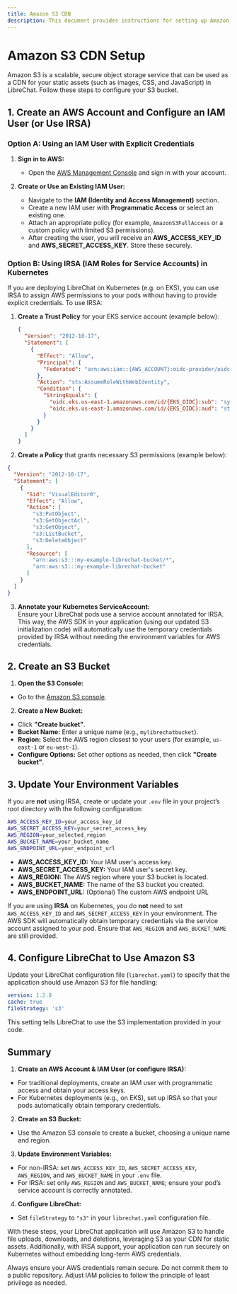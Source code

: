 ```yaml
---
title: Amazon S3 CDN
description: This document provides instructions for setting up Amazon S3 as a CDN for LibreChat.
---
```


# Amazon S3 CDN Setup

Amazon S3 is a scalable, secure object storage service that can be used as a CDN for your static assets (such as images, CSS, and JavaScript) in LibreChat. Follow these steps to configure your S3 bucket.

## 1. Create an AWS Account and Configure an IAM User (or Use IRSA)

### Option A: Using an IAM User with Explicit Credentials

1. **Sign in to AWS:**
   - Open the [AWS Management Console](https://aws.amazon.com/console/) and sign in with your account.

2. **Create or Use an Existing IAM User:**
   - Navigate to the **IAM (Identity and Access Management)** section.
   - Create a new IAM user with **Programmatic Access** or select an existing one.
   - Attach an appropriate policy (for example, `AmazonS3FullAccess` or a custom policy with limited S3 permissions).
   - After creating the user, you will receive an **AWS_ACCESS_KEY_ID** and **AWS_SECRET_ACCESS_KEY**. Store these securely.

### Option B: Using IRSA (IAM Roles for Service Accounts) in Kubernetes

If you are deploying LibreChat on Kubernetes (e.g. on EKS), you can use IRSA to assign AWS permissions to your pods without having to provide explicit credentials. To use IRSA:

1. **Create a Trust Policy** for your EKS service account (example below):
   ```json
   {
     "Version": "2012-10-17",
     "Statement": [
       {
         "Effect": "Allow",
         "Principal": {
           "Federated": "arn:aws:iam::{AWS_ACCOUNT}:oidc-provider/oidc.eks.us-east-1.amazonaws.com/id/{EKS_OIDC}"
         },
         "Action": "sts:AssumeRoleWithWebIdentity",
         "Condition": {
           "StringEquals": {
             "oidc.eks.us-east-1.amazonaws.com/id/{EKS_OIDC}:sub": "system:serviceaccount:librechat:librechat",
             "oidc.eks.us-east-1.amazonaws.com/id/{EKS_OIDC}:aud": "sts.amazonaws.com"
           }
         }
       }
     ]
   }
   ```
2. **Create a Policy** that grants necessary S3 permissions (example below):

```json
{
  "Version": "2012-10-17",
  "Statement": [
    {
      "Sid": "VisualEditor0",
      "Effect": "Allow",
      "Action": [
        "s3:PutObject",
        "s3:GetObjectAcl",
        "s3:GetObject",
        "s3:ListBucket",
        "s3:DeleteObject"
      ],
      "Resource": [
        "arn:aws:s3:::my-example-librechat-bucket/*",
        "arn:aws:s3:::my-example-librechat-bucket"
      ]
    }
  ]
}
```

3. **Annotate your Kubernetes ServiceAccount:**  
   Ensure your LibreChat pods use a service account annotated for IRSA. This way, the AWS SDK in your application (using our updated S3 initialization code) will automatically use the temporary credentials provided by IRSA without needing the environment variables for AWS credentials.

## 2. Create an S3 Bucket

1. **Open the S3 Console:**

- Go to the [Amazon S3 console](https://s3.console.aws.amazon.com/s3/).

2. **Create a New Bucket:**

- Click **"Create bucket"**.
- **Bucket Name:** Enter a unique name (e.g., `mylibrechatbucket`).
- **Region:** Select the AWS region closest to your users (for example, `us-east-1` or `eu-west-1`).
- **Configure Options:** Set other options as needed, then click **"Create bucket"**.

## 3. Update Your Environment Variables

If you are **not** using IRSA, create or update your `.env` file in your project’s root directory with the following configuration:

```bash filename=".env"
AWS_ACCESS_KEY_ID=your_access_key_id
AWS_SECRET_ACCESS_KEY=your_secret_access_key
AWS_REGION=your_selected_region
AWS_BUCKET_NAME=your_bucket_name
AWS_ENDPOINT_URL=your_endpoint_url
```

- **AWS_ACCESS_KEY_ID:** Your IAM user's access key.
- **AWS_SECRET_ACCESS_KEY:** Your IAM user's secret key.
- **AWS_REGION:** The AWS region where your S3 bucket is located.
- **AWS_BUCKET_NAME:** The name of the S3 bucket you created.
- **AWS_ENDPOINT_URL:** (Optional) The custom AWS endpoint URL

If you are using **IRSA** on Kubernetes, you do **not** need to set `AWS_ACCESS_KEY_ID` and `AWS_SECRET_ACCESS_KEY` in your environment. The AWS SDK will automatically obtain temporary credentials via the service account assigned to your pod. Ensure that `AWS_REGION` and `AWS_BUCKET_NAME` are still provided.

## 4. Configure LibreChat to Use Amazon S3

Update your LibreChat configuration file (`librechat.yaml`) to specify that the application should use Amazon S3 for file handling:

```yaml filename="librechat.yaml"
version: 1.2.8
cache: true
fileStrategy: 's3'
```

This setting tells LibreChat to use the S3 implementation provided in your code.

## Summary

1. **Create an AWS Account & IAM User (or configure IRSA):**

- For traditional deployments, create an IAM user with programmatic access and obtain your access keys.
- For Kubernetes deployments (e.g., on EKS), set up IRSA so that your pods automatically obtain temporary credentials.

2. **Create an S3 Bucket:**

- Use the Amazon S3 console to create a bucket, choosing a unique name and region.

3. **Update Environment Variables:**

- For non-IRSA: set `AWS_ACCESS_KEY_ID`, `AWS_SECRET_ACCESS_KEY`, `AWS_REGION`, and `AWS_BUCKET_NAME` in your `.env` file.
- For IRSA: set only `AWS_REGION` and `AWS_BUCKET_NAME`; ensure your pod’s service account is correctly annotated.

4. **Configure LibreChat:**

- Set `fileStrategy` to `"s3"` in your `librechat.yaml` configuration file.

With these steps, your LibreChat application will use Amazon S3 to handle file uploads, downloads, and deletions, leveraging S3 as your CDN for static assets. Additionally, with IRSA support, your application can run securely on Kubernetes without embedding long-term AWS credentials.

<Callout type="info" title="Note">
  Always ensure your AWS credentials remain secure. Do not commit them to a public repository.
  Adjust IAM policies to follow the principle of least privilege as needed.
</Callout>
